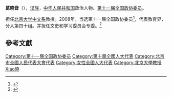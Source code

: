 '''葛晓音'''（{{bd|1946年||}}），[[汉族|汉族]]，[[中华人民共和国|中华人民共和国]]政治人物、[[第十一届全国政协委员|第十一届全国政协委员]]。

担任[[北京大学中文系|北京大学中文系]]教授。2008年，当选第十一届全国政协委员<ref>{{cite news|title=第十一届全国政协委员名单|url=http://www.indaa.com.cn/zt/2009qglh/zxzs/200903/t20090303_127573.html|accessdate=2013-04-09|newspaper=新华社北京1月25日电 中国人民政治协商会议第十一届全国委员会委员名单(共2237人，2008年1月25日政协第十届全国委员会常务委员会第二十次会议通过)|date=2008年1月25日|deadurl=yes|archiveurl=https://web.archive.org/web/20130928014403/http://www.indaa.com.cn/zt/2009qglh/zxzs/200903/t20090303_127573.html|archivedate=2013年9月28日}}</ref>，代表教育界，分入第四十组。并担任文史和学习委员会专委。<ref>{{cite news|title=全国政协信息-葛晓音|url=http://www.cppcc.gov.cn/CMS/wylibary/showJcwyxtInfoWylibary.action?tabJcwyxt.guid=11W0014630&wytype=wjwy|accessdate=2013-04-11|newspaper=全国政协委员会|archive-date=2019-08-23|archive-url=https://web.archive.org/web/20190823200142/http://www.cppcc.gov.cn/CMS/wylibary/showJcwyxtInfoWylibary.action?tabJcwyxt.guid=11W0014630&wytype=wjwy|dead-url=no}}</ref>

==參考文獻==
{{reflist}}
{{中国政治人物小作品}}
{{DEFAULTSORT:Ge葛}}
[[Category:第十一届全国政协委员|Category:第十一届全国政协委员]]
[[Category:第十屆全國人大代表|Category:第十屆全國人大代表]]
[[Category:北京市全國人民代表大會代表|Category:北京市全國人民代表大會代表]]
[[Category:女性全國人大代表|Category:女性全國人大代表]]
[[Category:北京大學教授|Category:北京大學教授]]
[[Category:葛姓|Xiao曉]]